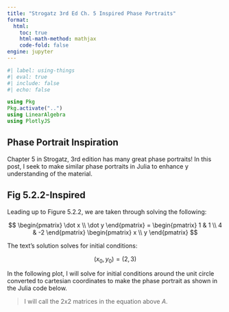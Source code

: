 ```yaml
---
title: "Strogatz 3rd Ed Ch. 5 Inspired Phase Portraits"
format:
  html:
    toc: true
    html-math-method: mathjax
    code-fold: false
engine: jupyter
---
```


```julia
#| label: using-things
#| eval: true
#| include: false
#| echo: false

using Pkg
Pkg.activate("..")
using LinearAlgebra
using PlotlyJS
```

## Phase Portrait Inspiration

Chapter 5 in Strogatz, 3rd edition has many great phase portraits! In this post, I seek to make similar phase portraits in Julia to enhance y understanding of the material.

## Fig 5.2.2-Inspired

Leading up to Figure 5.2.2, we are taken through solving the following:

$$
\begin{pmatrix}
\dot x \\
\dot y
\end{pmatrix}
=
\begin{pmatrix}
1 & 1 \\
4 & -2
\end{pmatrix}
\begin{pmatrix}
x \\
y
\end{pmatrix}
$$

The text's solution solves for initial conditions:

$$ (x_0, y_0) = (2, 3) $$

In the following plot, I will solve for initial conditions around the unit circle converted to cartesian coordinates to make the phase portrait as shown in the Julia code below.

> I will call the 2x2 matrices in the equation above *A*.
